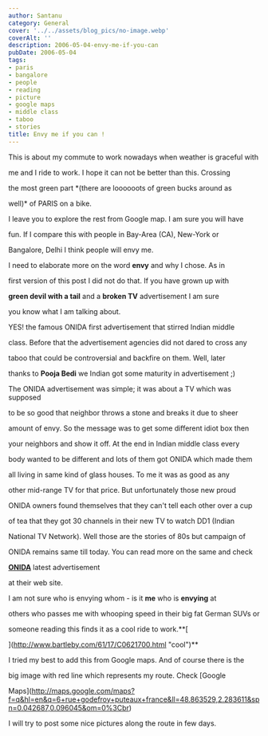 ```yaml
---
author: Santanu
category: General
cover: '../../assets/blog_pics/no-image.webp'
coverAlt: ''
description: 2006-05-04-envy-me-if-you-can
pubDate: 2006-05-04
tags:
- paris
- bangalore
- people
- reading
- picture
- google maps
- middle class
- taboo
- stories
title: Envy me if you can !
---
```


This is about my commute to work nowadays when weather is graceful with

me and I ride to work. I hope it can not be better than this. Crossing

the most green part *(there are loooooots of green bucks around as

well)* of PARIS on a bike.



  



I leave you to explore the rest from Google map. I am sure you will have

fun. If I compare this with people in Bay-Area (CA), New-York or

Bangalore, Delhi I think people will envy me.  

I need to elaborate more on the word **envy** and why I chose. As in

first version of this post I did not do that. If you have grown up with

**green devil with a tail** and a **broken TV** advertisement I am sure

you know what I am talking about.



  



YES! the famous ONIDA first advertisement that stirred Indian middle

class. Before that the advertisement agencies did not dared to cross any

taboo that could be controversial and backfire on them. Well, later

thanks to **Pooja Bedi** we Indian got some maturity in advertisement ;)



  



The ONIDA advertisement was simple; it was about a TV which was supposed

to be so good that neighbor throws a stone and breaks it due to sheer

amount of envy. So the message was to get some different idiot box then

your neighbors and show it off. At the end in Indian middle class every

body wanted to be different and lots of them got ONIDA which made them

all living in same kind of glass houses. To me it was as good as any

other mid-range TV for that price. But unfortunately those new proud

ONIDA owners found themselves that they can't tell each other over a cup

of tea that they got 30 channels in their new TV to watch DD1 (Indian

National TV Network). Well those are the stories of 80s but campaign of

ONIDA remains same till today. You can read more on the same and check

**[ONIDA](http://www.truthatonida.com/ "ONIDA")** latest advertisement

at their web site.



  



I am not sure who is envying whom - is it **me** who is **envying** at

others who passes me with whooping speed in their big fat German SUVs or

someone reading this finds it as a cool ride to work.**[  

](http://www.bartleby.com/61/17/C0621700.html "cool")**



  







I tried my best to add this from Google maps. And of course there is the

big image with red line which represents my route. Check [Google

Maps](http://maps.google.com/maps?f=q&hl=en&q=6+rue+godefroy+puteaux+france&ll=48.863529,2.283611&spn=0.042687,0.096045&om=0%3Cbr)

I will try to post some nice pictures along the route in few days.